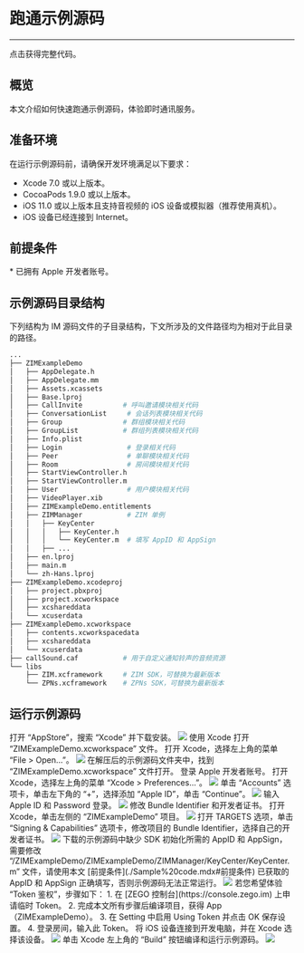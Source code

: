 
# 跑通示例源码

---

<Card title="示例源码" href="https://storage.zego.im/zim/example/ios/ZIMExampleLegacy.zip" target="_blank">点击获得完整代码。</Card>

## 概览

本文介绍如何快速跑通示例源码，体验即时通讯服务。

## 准备环境

在运行示例源码前，请确保开发环境满足以下要求：

* Xcode 7.0 或以上版本。
* CocoaPods 1.9.0 或以上版本。
* iOS 11.0 或以上版本且支持音视频的 iOS 设备或模拟器（推荐使用真机）。
* iOS 设备已经连接到 Internet。

## 前提条件

<Content />
* 已拥有 Apple 开发者账号。
<Content1 />


## 示例源码目录结构

下列结构为 IM 源码文件的子目录结构，下文所涉及的文件路径均为相对于此目录的路径。

```bash
...
├── ZIMExampleDemo
│   ├── AppDelegate.h
│   ├── AppDelegate.mm
│   ├── Assets.xcassets
│   ├── Base.lproj
│   ├── CallInvite          # 呼叫邀请模块相关代码
│   ├── ConversationList     # 会话列表模块相关代码
│   ├── Group               # 群组模块相关代码
│   ├── GroupList           # 群组列表模块相关代码
│   ├── Info.plist
│   ├── Login                # 登录相关代码
│   ├── Peer                 # 单聊模块相关代码
│   ├── Room                 # 房间模块相关代码
│   ├── StartViewController.h
│   ├── StartViewController.m
│   ├── User                 # 用户模块相关代码
│   ├── VideoPlayer.xib
│   ├── ZIMExampleDemo.entitlements
│   ├── ZIMManager           # ZIM 单例
│   │   ├── KeyCenter
│   │   │   ├── KeyCenter.h
│   │   │   └── KeyCenter.m  # 填写 AppID 和 AppSign
│   │   ├── ...
│   ├── en.lproj
│   ├── main.m
│   └── zh-Hans.lproj
├── ZIMExampleDemo.xcodeproj
│   ├── project.pbxproj
│   ├── project.xcworkspace
│   ├── xcshareddata
│   └── xcuserdata
├── ZIMExampleDemo.xcworkspace
│   ├── contents.xcworkspacedata
│   ├── xcshareddata
│   └── xcuserdata
├── callSound.caf           # 用于自定义通知铃声的音频资源
└── libs
    ├── ZIM.xcframework     # ZIM SDK，可替换为最新版本
    └── ZPNs.xcframework    # ZPNs SDK，可替换为最新版本
```

## 运行示例源码

<Steps>
<Step>
打开 “AppStore”，搜索 “Xcode” 并下载安装。
<Frame width="512" height="auto" caption=""><img src="https://storage.zego.im/sdk-doc/Pics/iOS/ZegoExpressEngine/Common/appstore-xcode.png" /></Frame>
</Step>
<Step>
使用 Xcode 打开 “ZIMExampleDemo.xcworkspace” 文件。
  <Steps>
    <Step >
      打开 Xcode，选择左上角的菜单 “File > Open...”。
      <Frame width="512" height="auto" caption="">
        <img src="https://storage.zego.im/sdk-doc/Pics/iOS/ZegoExpressEngine/Common/xcode-open-file.png" />
      </Frame>
    </Step>
    <Step >
      在解压后的示例源码文件夹中，找到 “ZIMExampleDemo.xcworkspace” 文件打开。
    </Step>
  </Steps>
</Step>
<Step>
登录 Apple 开发者账号。

  <Steps>
    <Step >
      打开 Xcode，选择左上角的菜单 “Xcode > Preferences...”。
      <Frame width="512" height="auto" caption="">
        <img src="https://storage.zego.im/sdk-doc/Pics/ZIM/iOS/xcode_preferences.png" />
      </Frame>
    </Step>
    <Step >
      单击 “Accounts” 选项卡，单击左下角的 “+”，选择添加 “Apple ID”，单击 “Continue”。
      <Frame width="512" height="auto" caption="">
        <img src="https://storage.zego.im/sdk-doc/Pics/iOS/ZegoExpressEngine/Common/xcode-account.png" />
      </Frame>
    </Step>
    <Step >
      输入 Apple ID 和 Password 登录。
      <Frame width="512" height="auto" caption="">
        <img src="https://storage.zego.im/sdk-doc/Pics/iOS/ZegoExpressEngine/Common/xcode-login-apple-id.png" />
      </Frame>
    </Step>
  </Steps>
</Step>
<Step>
修改 Bundle Identifier 和开发者证书。
  <Steps>
    <Step >
      打开 Xcode，单击左侧的 “ZIMExampleDemo” 项目。
      <Frame width="512" height="auto" caption="">
        <img src="https://storage.zego.im/sdk-doc/Pics/ZIM/iOS/xcode_select_project_new.png" />
      </Frame>
    </Step>
    <Step >
      打开 TARGETS 选项，单击 “Signing & Capabilities” 选项卡，修改项目的 Bundle Identifier，选择自己的开发者证书。
      <Frame width="512" height="auto" caption="">
        <img src="https://storage.zego.im/sdk-doc/Pics/ZIM/iOS/team_signing_new.png" />
      </Frame>
    </Step>
  </Steps>
</Step>
<Step>
下载的示例源码中缺少 SDK 初始化所需的 AppID 和 AppSign，需要修改 “/ZIMExampleDemo/ZIMExampleDemo/ZIMManager/KeyCenter/KeyCenter.m” 文件，请使用本文 [前提条件](./Sample%20code.mdx#前提条件) 已获取的 AppID 和 AppSign 正确填写，否则示例源码无法正常运行。

<Frame width="512" height="auto" caption="">
  <img src="https://storage.zego.im/sdk-doc/Pics/ZIM/iOS/iOS_KeyCenter.jpg" />
</Frame>

<Note title="说明">
  若您希望体验 “Token 鉴权”，步骤如下：
  1. 在 [ZEGO 控制台](https://console.zego.im) 上申请临时 Token。
  2. 完成本文所有步骤后编译项目，获得 App（ZIMExampleDemo）。
  3. 在 Setting 中启用 Using Token 并点击 OK 保存设置。
  4. 登录房间，输入此 Token。
</Note>
</Step>
<Step>
将 iOS 设备连接到开发电脑，并在 Xcode 选择该设备。

<Frame width="512" height="auto" caption="">
  <img src="https://storage.zego.im/sdk-doc/Pics/ZIM/iOS/xcode_select_device.png" />
</Frame>
</Step>
<Step>
单击 Xcode 左上角的 “Build” 按钮编译和运行示例源码。
  
<Frame width="512" height="auto" caption="">
  <img src="https://storage.zego.im/sdk-doc/Pics/ZIM/iOS/build_and_run.png" />
</Frame>
</Step>
</Steps>
